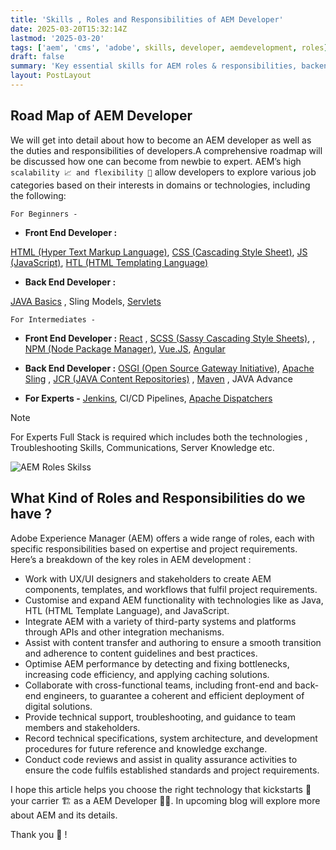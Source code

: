 ```yaml
---
title: 'Skills , Roles and Responsibilities of AEM Developer'
date: 2025-03-20T15:32:14Z
lastmod: '2025-03-20'
tags: ['aem', 'cms', 'adobe', skills, developer, aemdevelopment, roles]
draft: false
summary: 'Key essential skills for AEM roles & responsibilities, backend & frontend development.'
layout: PostLayout
---
```


## Road Map of AEM Developer

We will get into detail about how to become an AEM developer as well as the duties and responsibilities of developers.A comprehensive roadmap will be discussed how one can become from newbie to expert.
AEM’s high `scalability 📈 and flexibility 💪` allow developers to explore various job categories based on their interests in domains or technologies, including the following:

`For Beginners -`

- **Front End Developer :**

[HTML (Hyper Text Markup Language)](https://developer.mozilla.org/en-US/docs/Web/HTML), [CSS (Cascading Style Sheet)](https://developer.mozilla.org/en-US/docs/Web/CSS), [JS (JavaScript)](https://developer.mozilla.org/en-US/docs/Web/JavaScript), [HTL (HTML Templating Language)](https://github.com/adobe/htl-spec/blob/master/SPECIFICATION.md)

- **Back End Developer :**

[JAVA Basics](https://docs.oracle.com/javase/tutorial/) , Sling Models, [Servlets](https://docs.oracle.com/cd/E17802_01/products/products/servlet/2.5/docs/servlet-2_5-mr2/)

`For Intermediates -`

- **Front End Developer :**
  [React](https://react.dev/learn) , [SCSS (Sassy Cascading Style Sheets)](<https://en.wikipedia.org/wiki/Sass_(style_sheet_language)>), , [NPM (Node Package Manager)](https://nodejs.org/en/learn/getting-started/an-introduction-to-the-npm-package-manager), [Vue.JS](https://vuejs.org/guide/introduction), [Angular](https://angular.dev/overview)

- **Back End Developer :**
  [OSGI (Open Source Gateway Initiative)](https://experienceleague.adobe.com/en/docs/experience-manager-learn/cloud-service/underlying-technology/introduction-osgi), [Apache Sling](https://sling.apache.org/documentation.html) , [JCR (JAVA Content Repositories)](https://en.wikipedia.org/wiki/Content_repository_API_for_Java) , [Maven](https://maven.apache.org/guides/getting-started/index.html) , JAVA Advance

- **For Experts -**
  [Jenkins](https://www.jenkins.io/doc/), CI/CD Pipelines, [Apache Dispatchers](https://experienceleague.adobe.com/en/docs/experience-manager-dispatcher/using/dispatcher)

> [!Note]
> For Experts Full Stack is required which includes both the technologies , Troubleshooting Skills, Communications, Server Knowledge etc.

![AEM Roles Skilss](https://miro.medium.com/v2/resize:fit:1400/format:webp/1*AxTAPIunqq9qipB6qJ6lcw.jpeg)

## What Kind of Roles and Responsibilities do we have ?

Adobe Experience Manager (AEM) offers a wide range of roles, each with specific responsibilities based on expertise and project requirements. Here’s a breakdown of the key roles in AEM development :

- Work with UX/UI designers and stakeholders to create AEM components, templates, and workflows that fulfil project requirements.
- Customise and expand AEM functionality with technologies like as Java, HTL (HTML Template Language), and JavaScript.
- Integrate AEM with a variety of third-party systems and platforms through APIs and other integration mechanisms.
- Assist with content transfer and authoring to ensure a smooth transition and adherence to content guidelines and best practices.
- Optimise AEM performance by detecting and fixing bottlenecks, increasing code efficiency, and applying caching solutions.
- Collaborate with cross-functional teams, including front-end and back-end engineers, to guarantee a coherent and efficient deployment of digital solutions.
- Provide technical support, troubleshooting, and guidance to team members and stakeholders.
- Record technical specifications, system architecture, and development procedures for future reference and knowledge exchange.
- Conduct code reviews and assist in quality assurance activities to ensure the code fulfils established standards and project requirements.

I hope this article helps you choose the right technology that kickstarts 🌅your carrier 🏗️ as a AEM Developer 👨‍💻. In upcoming blog will explore more about AEM and its details.

Thank you 🙏 !
